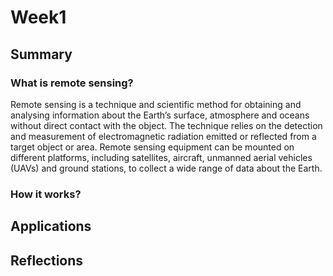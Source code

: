 # Week1

## Summary

### What is remote sensing? 

Remote sensing is a technique and scientific method for obtaining and analysing information about the Earth's surface, atmosphere and oceans without direct contact with the object. The technique relies on the detection and measurement of electromagnetic radiation emitted or reflected from a target object or area. Remote sensing equipment can be mounted on different platforms, including satellites, aircraft, unmanned aerial vehicles (UAVs) and ground stations, to collect a wide range of data about the Earth. 

### How it works?


## Applications

## Reflections
